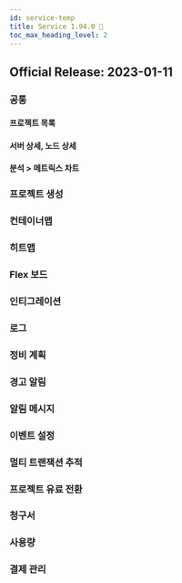 ```yaml
---
id: service-temp
title: Service 1.94.0 🚀
toc_max_heading_level: 2
---
```



## Official Release: 2023-01-11

### 공통

#### 프로젝트 목록

#### 서버 상세, 노드 상세

#### 분석 > 메트릭스 차트

### 프로젝트 생성

### 컨테이너맵

### 히트맵

### Flex 보드

### 인티그레이션

### 로그

### 정비 계획

### 경고 알림

### 알림 메시지

### 이벤트 설정

### 멀티 트랜잭션 추적

### 프로젝트 유료 전환

### 청구서

### 사용량

### 결제 관리





